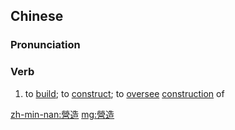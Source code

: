 {{also|营造}}
==Chinese==
{{zh-forms|s=营造}}

===Pronunciation===
{{zh-pron
|m=yíngzào
|c=jing4 zou6
|h=pfs=yàng-chho
|mn=qz:êng-chǒ/tw,xm,zz:êng-chō
|cat=v
}}

===Verb===
{{zh-verb}}

# {{lb|zh|literary}} to [[build]]; to [[construct]]; to [[oversee]] [[construction]] of

[[zh-min-nan:營造]]
[[mg:營造]]